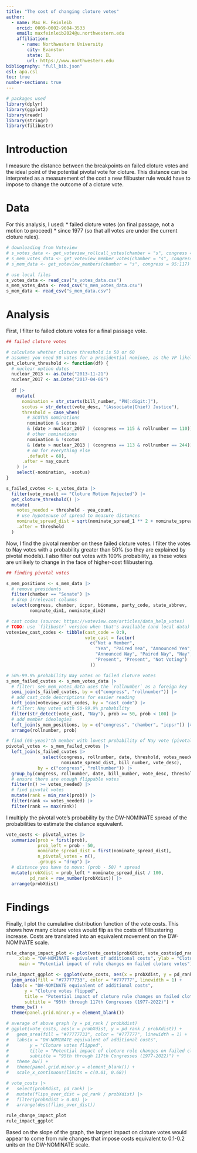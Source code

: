 ```yaml
---
title: "The cost of changing cloture votes"
author: 
  - name: Max H. Feinleib
    orcid: 0009-0002-9604-3533
    email: maxfeinleib2024@u.northwestern.edu
    affiliation:
      - name: Northwestern University
        city: Evanston
        state: IL
        url: https://www.northwestern.edu
bibliography: "full_bib.json"
csl: apa.csl
toc: true
number-sections: true
---
```


```r
# packages used
library(dplyr)
library(ggplot2)
library(readr)
library(stringr)
library(filibustr)
```

# Introduction
I measure the distance between the breakpoints on failed cloture votes and the ideal point of the potential pivotal vote for cloture. This distance can be interpreted as a measurement of the cost a new filibuster rule would have to impose to change the outcome of a cloture vote.

# Data
For this analysis, I used:
* failed cloture votes (on final passage, not a motion to proceed)
* since 1977 (so that all votes are under the current cloture rules).

```r
# downloading from Voteview
# s_votes_data <- get_voteview_rollcall_votes(chamber = "s", congress = 95:117)
# s_mem_votes_data <- get_voteview_member_votes(chamber = "s", congress = 95:117)
# s_mem_data <- get_voteview_members(chamber = "s", congress = 95:117)

# use local files
s_votes_data <- read_csv("s_votes_data.csv")
s_mem_votes_data <- read_csv("s_mem_votes_data.csv")
s_mem_data <- read_csv("s_mem_data.csv")
```

# Analysis
First, I filter to failed cloture votes for a final passage vote.
```r
## failed cloture votes

# calculate whether cloture threshold is 50 or 60
# assumes you need 50 votes for a presidential nominee, as the VP likely supports the nominee and can therefore cast the tiebreaking vote.
get_cloture_threshold <- function(df) {
  # nuclear option dates
  nuclear_2013 <- as.Date("2013-11-21")
  nuclear_2017 <- as.Date("2017-04-06")
  
  df |> 
    mutate(
      nomination = str_starts(bill_number, "PN[:digit:]"),
      scotus = str_detect(vote_desc, "(Associate|Chief) Justice"),
      threshold = case_when(
        # SCOTUS nominations
        nomination & scotus
        & (date > nuclear_2017 | (congress == 115 & rollnumber == 110)) ~ 50,
        # other nominations
        nomination & !scotus 
        & (date > nuclear_2013 | (congress == 113 & rollnumber == 244)) ~ 50,
        # 60 for everything else
        .default = 60),
      .after = nay_count
    ) |> 
    select(-nomination, -scotus)
}

s_failed_cvotes <- s_votes_data |> 
  filter(vote_result == "Cloture Motion Rejected") |> 
  get_cloture_threshold() |> 
  mutate(
    votes_needed = threshold - yea_count,
    # use hypotenuse of spread to measure distances
    nominate_spread_dist = sqrt(nominate_spread_1 ** 2 + nominate_spread_2 ** 2),
    .after = threshold
  )
```

Now, I find the pivotal member on these failed cloture votes. I filter the votes to Nay votes with a probability greater than 50% (so they are explained by pivotal models). I also filter out votes with 100% probability, as these votes are unlikely to change in the face of higher-cost filibustering.
```r
## finding pivotal votes

s_mem_positions <- s_mem_data |> 
  # remove presidents
  filter(chamber == "Senate") |> 
  # drop irrelevant columns
  select(congress, chamber, icpsr, bioname, party_code, state_abbrev, 
         nominate_dim1, nominate_dim2)

# cast codes (source: https://voteview.com/articles/data_help_votes)
# TODO: use `filibustr` version when that's available (and local data)
voteview_cast_codes <- tibble(cast_code = 0:9,
                              vote_cast = factor(
                                c("Not a Member", 
                                  "Yea", "Paired Yea", "Announced Yea", 
                                  "Announced Nay", "Paired Nay", "Nay",
                                  "Present", "Present", "Not Voting")
                                ))

# 50%-99.9% probability Nay votes on failed cloture votes
s_mem_failed_cvotes <- s_mem_votes_data |> 
  # filter: sen_mem_votes_data uses the `rollnumber` as a foreign key
  semi_join(s_failed_cvotes, by = c("congress", "rollnumber")) |> 
  # add cast_code descriptions for easier reading
  left_join(voteview_cast_codes, by = "cast_code") |> 
  # filter: Nay votes with 50-99.9% probability
  filter(str_detect(vote_cast, "Nay"), prob >= 50, prob < 100) |> 
  # add member ideologies
  left_join(s_mem_positions, by = c("congress", "chamber", "icpsr")) |> 
  arrange(rollnumber, prob)

# find (60-yeas)'th member with lowest probability of Nay vote (pivotal members)
pivotal_votes <- s_mem_failed_cvotes |> 
  left_join(s_failed_cvotes |> 
              select(congress, rollnumber, date, threshold, votes_needed,
                     nominate_spread_dist, bill_number, vote_desc),
            by = c("congress", "rollnumber")) |> 
  group_by(congress, rollnumber, date, bill_number, vote_desc, threshold, votes_needed) |> 
  # ensure there are enough flippable votes
  filter(n() >= votes_needed) |> 
  # find pivotal votes
  mutate(rank = min_rank(prob)) |> 
  filter(rank <= votes_needed) |> 
  filter(rank == max(rank))
```

I multiply the pivotal vote's probability by the DW-NOMINATE spread of the probabilities to estimate the distance equivalent.
```r
vote_costs <- pivotal_votes |> 
  summarize(prob = first(prob),
            prob_left = prob - 50,
            nominate_spread_dist = first(nominate_spread_dist),
            n_pivotal_votes = n(), 
            .groups = "drop") |> 
  # distance you have to move: (prob - 50) * spread
  mutate(probXdist = prob_left * nominate_spread_dist / 100,
         pd_rank = row_number(probXdist)) |> 
  arrange(probXdist)
```

# Findings
Finally, I plot the cumulative distribution function of the vote costs. This shows how many cloture votes would flip as the costs of filibustering increase. Costs are translated into an equivalent movement on the DW-NOMINATE scale.
```r
rule_change_impact_plot <- plot(vote_costs$probXdist, vote_costs$pd_rank, type = "l",
     xlab = "DW-NOMINATE equivalent of additional costs", ylab = "Cloture votes flipped",
     main = "Potential impact of rule changes on failed cloture votes")

rule_impact_ggplot <- ggplot(vote_costs, aes(x = probXdist, y = pd_rank)) +
  geom_area(fill = "#77777733", color = "#777777", linewidth = 1) +
  labs(x = "DW-NOMINATE equivalent of additional costs", 
       y = "Cloture votes flipped",
       title = "Potential impact of cloture rule changes on failed cloture votes",
       subtitle = "95th through 117th Congresses (1977-2022)") +
  theme_bw() +
  theme(panel.grid.minor.y = element_blank())

# average of above graph (y = pd_rank / probXdist)
# ggplot(vote_costs, aes(x = probXdist, y = pd_rank / probXdist)) +
#   geom_area(fill = "#77777733", color = "#777777", linewidth = 1) +
#   labs(x = "DW-NOMINATE equivalent of additional costs",
#        y = "Cloture votes flipped",
#        title = "Potential impact of cloture rule changes on failed cloture votes",
#        subtitle = "95th through 117th Congresses (1977-2022)") +
#   theme_bw() +
#   theme(panel.grid.minor.y = element_blank()) +
#   scale_x_continuous(limits = c(0.01, 0.68))

# vote_costs |> 
#   select(probXdist, pd_rank) |> 
#   mutate(flips_over_dist = pd_rank / probXdist) |> 
#   filter(probXdist > 0.03) |> 
#   arrange(desc(flips_over_dist))

rule_change_impact_plot
rule_impact_ggplot
```

Based on the slope of the graph, the largest impact on cloture votes would appear to come from rule changes that impose costs equivalent to 0.1-0.2 units on the DW-NOMINATE scale.
